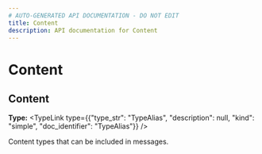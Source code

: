 ```yaml
---
# AUTO-GENERATED API DOCUMENTATION - DO NOT EDIT
title: Content
description: API documentation for Content
---
```


# Content

## <ApiType type="Attribute" path="Content" symbolName="Content" /> Content

**Type:** <TypeLink type={{"type_str": "TypeAlias", "description": null, "kind": "simple", "doc_identifier": "TypeAlias"}} />

Content types that can be included in messages.

